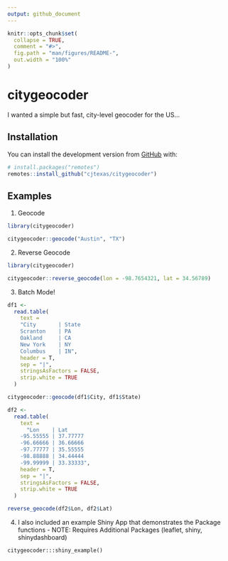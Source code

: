 ```yaml
---
output: github_document
---
```


<!-- README.md is generated from README.Rmd. Please edit that file -->

```r
knitr::opts_chunk$set(
  collapse = TRUE,
  comment = "#>",
  fig.path = "man/figures/README-",
  out.width = "100%"
)
```

# citygeocoder

<!-- badges: start -->
<!-- badges: end -->

I wanted a simple but fast, city-level geocoder for the US...

## Installation

You can install the development version from [GitHub](https://github.com/cjtexas/citygeocoder) with:

``` r
# install.packages("remotes")
remotes::install_github("cjtexas/citygeocoder")
```
## Examples

1. Geocode

```r
library(citygeocoder)

citygeocoder::geocode("Austin", "TX")
```

2. Reverse Geocode

```r
library(citygeocoder)

citygeocoder::reverse_geocode(lon = -98.7654321, lat = 34.56789)
```

3. Batch Mode!

```r
df1 <-
  read.table(
    text =
    "City       | State
    Scranton    | PA
    Oakland     | CA
    New York    | NY
    Columbus    | IN",
    header = T,
    sep = "|",
    stringsAsFactors = FALSE,
    strip.white = TRUE
  )

citygeocoder::geocode(df1$City, df1$State)

df2 <-
  read.table(
    text =
      "Lon    | Lat
    -95.55555 | 37.77777  
    -96.66666 | 36.66666
    -97.77777 | 35.55555  
    -98.88888 | 34.44444
    -99.99999 | 33.33333",
    header = T,
    sep = "|",
    stringsAsFactors = FALSE,
    strip.white = TRUE
  )

reverse_geocode(df2$Lon, df2$Lat)
```

4. I also included an example Shiny App that demonstrates the Package functions - NOTE: Requires Additional Packages (leaflet, shiny, shinydashboard)

```citygeocoder:::shiny_example()```
